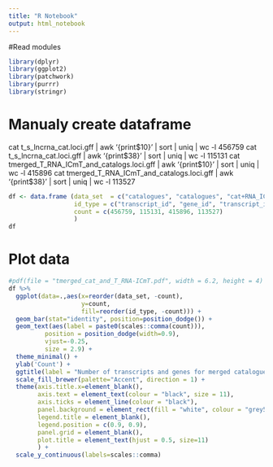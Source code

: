 ```yaml
---
title: "R Notebook"
output: html_notebook
---
```

#Read modules
```r
library(dplyr)
library(ggplot2)
library(patchwork)
library(purrr)
library(stringr)
```


# Manualy create dataframe
cat t_s_lncrna_cat.loci.gff | awk '{print$10}' | sort | uniq | wc -l
456759
cat t_s_lncrna_cat.loci.gff | awk '{print$38}' | sort | uniq | wc -l
115131
cat tmerged_T_RNA_ICmT_and_catalogs.loci.gff | awk '{print$10}' | sort | uniq | wc -l
415896
cat tmerged_T_RNA_ICmT_and_catalogs.loci.gff | awk '{print$38}' | sort | uniq | wc -l
113527

```r
df <- data.frame (data_set  = c("catalogues", "catalogues", "cat+RNA_ICmT", "cat+RNA_ICmT"),
                  id_type = c("transcript_id", "gene_id", "transcript_id", "gene_id"),
                  count = c(456759, 115131, 415896, 113527)
                  )
df
```
# Plot data
```r
#pdf(file = "tmerged_cat_and_T_RNA-ICmT.pdf", width = 6.2, height = 4)
df %>%
  ggplot(data=.,aes(x=reorder(data_set, -count),
                    y=count,
                    fill=reorder(id_type, -count))) +
  geom_bar(stat="identity", position=position_dodge()) +
  geom_text(aes(label = paste0(scales::comma(count))),
          position = position_dodge(width=0.9),
          vjust=-0.25,
          size = 2.9) +
  theme_minimal() +
  ylab('Count') +
  ggtitle(label = "Number of transcripts and genes for merged catalogues\nand catalogues merged with RNA intron chain mT slice") +
  scale_fill_brewer(palette="Accent", direction = 1) +
  theme(axis.title.x=element_blank(),
        axis.text = element_text(colour = "black", size = 11),
        axis.ticks = element_line(colour = "black"),
        panel.background = element_rect(fill = "white", colour = "grey50"),
        legend.title = element_blank(),
        legend.position = c(0.9, 0.9),
        panel.grid = element_blank(),
        plot.title = element_text(hjust = 0.5, size=11)
        ) +
  scale_y_continuous(labels=scales::comma)
```







